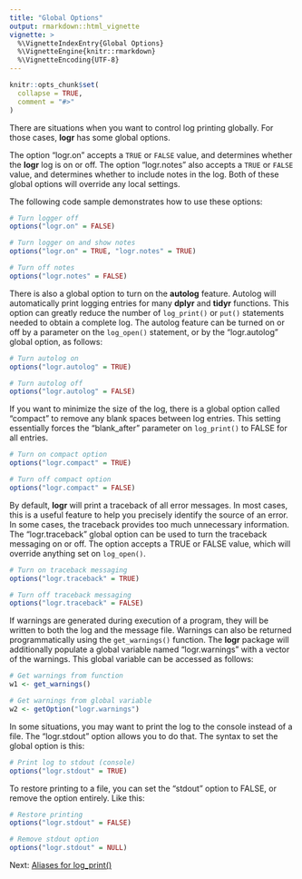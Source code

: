 ```yaml
---
title: "Global Options"
output: rmarkdown::html_vignette
vignette: >
  %\VignetteIndexEntry{Global Options}
  %\VignetteEngine{knitr::rmarkdown}
  %\VignetteEncoding{UTF-8}
---
```


```r
knitr::opts_chunk$set(
  collapse = TRUE,
  comment = "#>"
)
```
There are situations when you want to control log printing globally.  For
those cases, **logr** has some global options.  

The option "logr.on" accepts
a `TRUE` or `FALSE` value, and determines whether the **logr** log is on 
or off.  The option "logr.notes" also accepts a `TRUE` or `FALSE` value,
and determines whether to include notes in the log.  Both of these global 
options will override any local settings.  

The following code sample demonstrates how to use these options:
```r
# Turn logger off 
options("logr.on" = FALSE)

# Turn logger on and show notes 
options("logr.on" = TRUE, "logr.notes" = TRUE)

# Turn off notes
options("logr.notes" = FALSE)
```

There is also a global option to turn on the **autolog** feature.  Autolog
will automatically print logging entries for many **dplyr** and **tidyr**
functions.  This option can greatly reduce the number of `log_print()` or
`put()` statements needed to obtain a complete log. The autolog feature 
can be turned on or off
by a parameter on the `log_open()` statement, or by the "logr.autolog"
global option, as follows:

```r
# Turn autolog on
options("logr.autolog" = TRUE)

# Turn autolog off
options("logr.autolog" = FALSE)

```

If you want to minimize the size of the log, there is a global option 
called "compact" to remove any blank spaces between log entries.  This setting
essentially forces the "blank_after" parameter on `log_print()` to FALSE
for all entries.

```r
# Turn on compact option
options("logr.compact" = TRUE)

# Turn off compact option
options("logr.compact" = FALSE)
```

By default, **logr** will print a traceback of all error messages.  In most
cases, this is a useful feature to help you precisely identify the source of
an error.  In some cases, the traceback provides too much unnecessary information.
The "logr.traceback" global option can be used to turn the traceback messaging
on or off.  The option accepts a TRUE or FALSE value, which will override
anything set on `log_open()`.

```r
# Turn on traceback messaging
options("logr.traceback" = TRUE)

# Turn off traceback messaging
options("logr.traceback" = FALSE)
```

If warnings are generated during execution of a program, they will be written
to both the log and the message file.  Warnings can also be returned
programmatically using the `get_warnings()` function.  The **logr** package will
additionally populate a global variable named "logr.warnings" with a vector of 
the warnings. This global variable can be accessed as follows:

```r
# Get warnings from function
w1 <- get_warnings()

# Get warnings from global variable
w2 <- getOption("logr.warnings")
```

In some situations, you may want to print the log to the console instead
of a file.  The "logr.stdout" option allows you to do that.  The syntax to
set the global option is this:
```r
# Print log to stdout (console)
options("logr.stdout" = TRUE)
```

To restore printing to a file, you can set the "stdout" option to FALSE, or remove
the option entirely.  Like this:
```r
# Restore printing
options("logr.stdout" = FALSE)

# Remove stdout option
options("logr.stdout" = NULL)
```

Next: [Aliases for log_print()](logr-put.html)